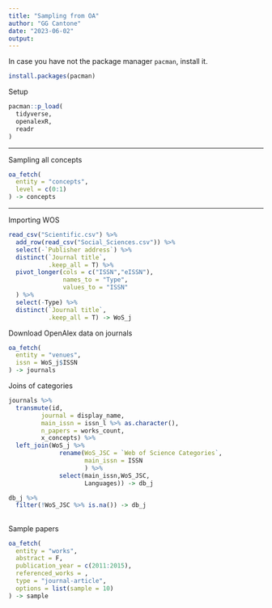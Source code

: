 ```yaml
---
title: "Sampling from OA"
author: "GG Cantone"
date: "2023-06-02"
output:
---
```


In case you have not the package manager `pacman`, install it.

```r
install.packages(pacman)
```

Setup

```r
pacman::p_load(
  tidyverse,
  openalexR,
  readr
)
```

---

Sampling all concepts

```r
oa_fetch(
  entity = "concepts",
  level = c(0:1)
) -> concepts
```

---

Importing WOS

```r
read_csv("Scientific.csv") %>%
  add_row(read_csv("Social_Sciences.csv")) %>%
  select(-`Publisher address`) %>%
  distinct(`Journal title`,
           .keep_all = T) %>%
  pivot_longer(cols = c("ISSN","eISSN"),
               names_to = "Type",
               values_to = "ISSN"
  ) %>%
  select(-Type) %>%
  distinct(`Journal title`,
           .keep_all = T) -> WoS_j
```

Download OpenAlex data on journals

```r
oa_fetch(
  entity = "venues",
  issn = WoS_j$ISSN
) -> journals
```

Joins of categories

```r
journals %>%
  transmute(id,
         journal = display_name,
         main_issn = issn_l %>% as.character(),
         n_papers = works_count,
         x_concepts) %>%
  left_join(WoS_j %>%
              rename(WoS_JSC = `Web of Science Categories`,
                     main_issn = ISSN
                     ) %>%
              select(main_issn,WoS_JSC,
                     Languages)) -> db_j 

db_j %>%
  filter(!WoS_JSC %>% is.na()) -> db_j
```


## 

Sample papers

```r
oa_fetch(
  entity = "works",
  abstract = F,
  publication_year = c(2011:2015),
  referenced_works = ,
  type = "journal-article",
  options = list(sample = 10)
) -> sample
```

